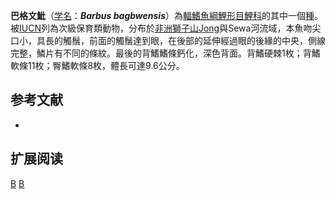 {{Speciesbox 
| taxon = Barbus bagbwensis
| status = VU
| status_system = IUCN3.1
| authority = [[Norman|Norman]], 1932
| synonyms = 
}}

'''巴格文魮'''（[[学名|学名]]：'''''Barbus bagbwensis'''''）為[[輻鰭魚綱|輻鰭魚綱]][[鯉形目|鯉形目]][[鯉科|鯉科]]的其中一個[[種|種]]。被[[IUCN|IUCN]]列為次級保育類動物，分布於[[非洲|非洲]][[塞拉利昂|獅子山]]Jong與Sewa河流域，本魚吻尖口小，具長的觸鬚，前面的觸鬚達到眼，在後部的延伸經過眼的後緣的中央，側線完整，鱗片有不同的條紋。最後的背鰭鰭條鈣化，深色背面。背鰭硬棘1枚；背鰭軟條11枚；臀鰭軟條8枚，體長可達9.6公分。

== 参考文献 ==
*{{FishBase_species|genus=Barbus|species=bagbwensis|year=2011|month=12}}

== 扩展阅读 ==
{{refbegin}}
{{wikispecies-inline|Barbus bagbwensis|巴格文魮}}
{{refend}}
{{Taxonbar|from=Q2949828}}

[[Category:魮屬|B]]
[[Category:1932年描述的魚類|B]]

{{魚類小作品}}